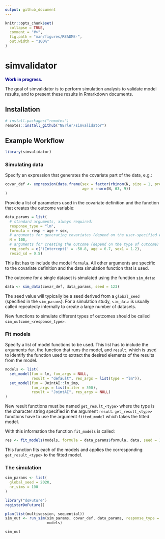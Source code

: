 ```yaml
---
output: github_document
---
```


<!-- README.md is generated from README.Rmd. Please edit that file -->

```r
knitr::opts_chunk$set(
  collapse = TRUE,
  comment = "#>",
  fig.path = "man/figures/README-",
  out.width = "100%"
)
```

# simvalidator

<!-- badges: start -->
<!-- badges: end -->

<div style = "color:darkblue";><strong>Work in progress.</strong></div>

The goal of simvalidator is to perform simulation analysis to validate model
results, and to present these results in Rmarkdown documents.

## Installation

``` r
# install.packages("remotes")
remotes::install_github("NErler/simvalidator")
```

## Example Workflow
```r
library(simvalidator)
```

### Simulating data
Specify an expression that generates the covariate part of the data, e.g.:
```r
covar_def <- expression(data.frame(sex = factor(rbinom(N, size = 1, prob = 0.5)),
                                   age = rnorm(N, 63, 9))
)
```

Provide a list of parameters used in the covariate definition and the 
function that creates the outcome variable:
```r
data_params = list(
  # standard arguments, always required:
  response_type = "lm",
  formula = resp ~ age + sex,
  # arguments for generating covariates (depend on the user-specified expression)
  N = 100,
  # arguments for creating the outcome (depend on the type of outcome)
  reg_coefs = c('(Intercept)' = -50.8, age = 0.7, sex1 = 1.2),
  resid_sd = 0.5)
```
This list has to include the model `formula`.
All other arguments are specific to the covariate definition and the data 
simulation function that is used.


The outcome for a single dataset is simulated using the function `sim_data`:
```r
data <- sim_data(covar_def, data_params, seed = 123)
```
The seed value will typically be a seed derived from a `global_seed` (specified
in the `sim_params`). 
For a simulation study, `sim_data` is usually called repeatedly internally to 
create a large number of datasets.

New functions to simulate different types of outcomes should be called 
`sim_outcome_<response_type>`.

### Fit models
Specify a list of model functions to be used. This list has to include the
arguments `fun`, the function that runs the model, and `result`, which is used
to identify the function used to extract the desired elements of the results
from the model.
```r
models <- list(
  set_model(fun = lm, fun_args = NULL,
            result = "default", res_args = list(type = "lm")),
  set_model(fun = JointAI::lm_imp,
            fun_args = list(n.iter = 300),
            result = "JointAI", res_args = NULL)
)
```
New result functions must be named `get_result_<type>` where the type is the 
character string specified in the argument `result`.
`get_result_<type>` functions have to use the argument `fitted_model` which
takes the fitted model.


With this information the function `fit_models` is called:
```r
res <- fit_models(models, formula = data_params$formula, data, seed = 123)
```
This function fits each of the models and applies the corresponding
`get_result_<type>` to the fitted model.


### The simulation
```r
sim_params <- list(
  global_seed = 2020,
  nr_sims = 100
)
```

```r
library("doFuture")
registerDoFuture()

plan(list(multisession, sequential))
sim_out <- run_sim(sim_params, covar_def, data_params, response_type = "lm",
                   models)

sim_out
```

